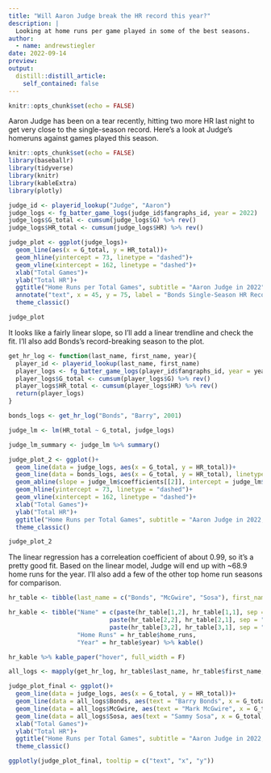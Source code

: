 ```yaml
---
title: "Will Aaron Judge break the HR record this year?"
description: |
  Looking at home runs per game played in some of the best seasons.
author:
  - name: andrewstiegler
date: 2022-09-14
preview:
output:
  distill::distill_article:
    self_contained: false
---
```

```r
knitr::opts_chunk$set(echo = FALSE)
```
Aaron Judge has been on a tear recently, hitting two more HR last night to get very close to the single-season record. Here's a look at Judge's homeruns against games played this season.  

```r
knitr::opts_chunk$set(echo = FALSE)
library(baseballr)
library(tidyverse)
library(knitr)
library(kableExtra)
library(plotly)

judge_id <- playerid_lookup("Judge", "Aaron")
judge_logs <- fg_batter_game_logs(judge_id$fangraphs_id, year = 2022)
judge_logs$G_total <- cumsum(judge_logs$G) %>% rev()
judge_logs$HR_total <- cumsum(judge_logs$HR) %>% rev()

judge_plot <- ggplot(judge_logs)+
  geom_line(aes(x = G_total, y = HR_total))+
  geom_hline(yintercept = 73, linetype = "dashed")+
  geom_vline(xintercept = 162, linetype = "dashed")+
  xlab("Total Games")+
  ylab("Total HR")+
  ggtitle("Home Runs per Total Games", subtitle = "Aaron Judge in 2022")+
  annotate("text", x = 45, y = 75, label = "Bonds Single-Season HR Record (73)")+
  theme_classic()

judge_plot
```

It looks like a fairly linear slope, so I'll add a linear trendline and check the fit. I'll also add Bonds's record-breaking season to the plot.  

```r
get_hr_log <- function(last_name, first_name, year){
  player_id <- playerid_lookup(last_name, first_name)
  player_logs <- fg_batter_game_logs(player_id$fangraphs_id, year = year)
  player_logs$G_total <- cumsum(player_logs$G) %>% rev()
  player_logs$HR_total <- cumsum(player_logs$HR) %>% rev()
  return(player_logs)
}

bonds_logs <- get_hr_log("Bonds", "Barry", 2001)

judge_lm <- lm(HR_total ~ G_total, judge_logs)

judge_lm_summary <- judge_lm %>% summary()

judge_plot_2 <- ggplot()+
  geom_line(data = judge_logs, aes(x = G_total, y = HR_total))+
  geom_line(data = bonds_logs, aes(x = G_total, y = HR_total), linetype = "dashed")+
  geom_abline(slope = judge_lm$coefficients[[2]], intercept = judge_lm$coefficients[[1]], color = "blue")+
  geom_hline(yintercept = 73, linetype = "dashed")+
  geom_vline(xintercept = 162, linetype = "dashed")+
  xlab("Total Games")+
  ylab("Total HR")+
  ggtitle("Home Runs per Total Games", subtitle = "Aaron Judge in 2022, Bonds in 2001 in dashed line")+
  theme_classic()

judge_plot_2
```

The linear regression has a correleation coefficient of about 0.99, so it's a pretty good fit. Based on the linear model, Judge will end up with ~68.9 home runs for the year.  I'll also add a few of the other top home run seasons for comparison.

```r
hr_table <- tibble(last_name = c("Bonds", "McGwire", "Sosa"), first_name = c("Barry", "Mark", "Sammy"), home_runs = c(73, 70, 68), year = c(2001, 1998, 1998))

hr_kable <- tibble("Name" = c(paste(hr_table[1,2], hr_table[1,1], sep = " "),
                            paste(hr_table[2,2], hr_table[2,1], sep = " "),
                            paste(hr_table[3,2], hr_table[3,1], sep = " ")),
                   "Home Runs" = hr_table$home_runs,
                   "Year" = hr_table$year) %>% kable()

hr_kable %>% kable_paper("hover", full_width = F)

all_logs <- mapply(get_hr_log, hr_table$last_name, hr_table$first_name, hr_table$year)

judge_plot_final <- ggplot()+
  geom_line(data = judge_logs, aes(x = G_total, y = HR_total))+
  geom_line(data = all_logs$Bonds, aes(text = "Barry Bonds", x = G_total, y = HR_total), linetype = "dashed", color = "#FD5A1E")+
  geom_line(data = all_logs$McGwire, aes(text = "Mark McGwire", x = G_total, y = HR_total), linetype = "dashed", color = "#003831")+
  geom_line(data = all_logs$Sosa, aes(text = "Sammy Sosa", x = G_total, y = HR_total), linetype = "dashed", color = "#0E3386")+
  xlab("Total Games")+
  ylab("Total HR")+
  ggtitle("Home Runs per Total Games", subtitle = "Aaron Judge in 2022, Bonds in 2001 in dashed line")+
  theme_classic()

ggplotly(judge_plot_final, tooltip = c("text", "x", "y"))

```